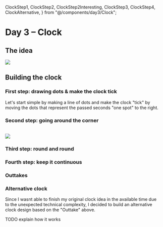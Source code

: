   ClockStep1,
  ClockStep2,
  ClockStep2Interesting,
  ClockStep3,
  ClockStep4,
  ClockAlternative,
} from "@/components/day3/Clock";

# Day 3 – Clock

## The idea


<div style={{ display: "flex", justifyContent: "center" }}>
  <Image src={ClockIdeaSketch} />
</div>

## Building the clock

### First step: drawing dots & make the clock tick

Let's start simple by making a line of dots and make the clock "tick" by moving the dots that represent the passed seconds "one spot" to the right.

<ClockStep1 />

### Second step: going around the corner

<br />


<div style={{ display: "flex", justifyContent: "center" }}>
  <Image src={ClockMovement} width={PAGE_CONTENT_WIDTH / 1.5} />
</div>

<ClockStep2 />

### Third step: round and round

<ClockStep3 />

### Fourth step: keep it continuous

<ClockStep4 />

### Outtakes

<ClockStep2Interesting />

### Alternative clock

Since I wasnt able to finish my original clock idea in the available time due to the unexpected technical complexity, I decided to build an alternative clock design based on the "Outtake" above.

TODO explain how it works

<ClockAlternative />
